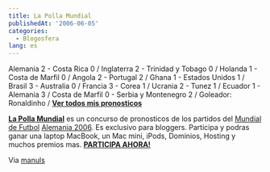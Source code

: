 ```yaml
---
title: La Polla Mundial
publishedAt: '2006-06-05'
categories:
  - Blogosfera
lang: es
---
```


Alemania 2 - Costa Rica 0 / Inglaterra 2 - Trinidad y Tobago 0 / Holanda 1 - Costa de Marfil 0 / Angola 2 - Portugal 2 / Ghana 1 - Estados Unidos 1 / Brasil 3 - Australia 0 / Francia 3 - Corea 1 / Ucrania 2 - Tunez 1 / Ecuador 1 - Alemania 3 / Costa de Marfil 0 - Serbia y Montenegro 2 / Goleador: Ronaldinho / **[Ver todos mis pronosticos](http://www.lapollamundial.com/pronosticos/?id25=&nick=Rick)**

**[La Polla Mundial](http://www.lapollamundial.com/)** es un concurso de pronosticos de los partidos del [Mundial de Futbol](http://www.futbolizados.com/) [Alemania 2006](http://www.futbolizados.com/). Es exclusivo para bloggers. Participa y podras ganar una laptop MacBook, un Mac mini, iPods, Dominios, Hosting y muchos premios mas. **[PARTICIPA AHORA!](http://www.lapollamundial.com/)**

Via [manuls](http://manuls.bitacoras.com/)
